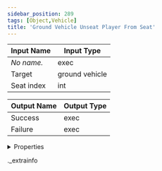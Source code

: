 ```yaml
---
sidebar_position: 289
tags: [Object,Vehicle]
title: 'Ground Vehicle Unseat Player From Seat'
---
```






<IChip uuid="4bb12ec4-780e-4186-a597-36bdc5c67b43" />

| Input Name | Input Type |
|-----------|-----------|
| *No name.* | exec |
| Target | ground vehicle |
| Seat index | int |

| Output Name | Output Type |
|-----------|-----------|
| Success | exec |
| Failure | exec |


<details>
  <summary>Properties</summary>
  <div>
    <div>
    <table>
      <thead>
        <tr>
          <th>Room availability:</th>
          <th>Available everywhere</th>
        </tr>
        <tr>
          <th>Is beta required?</th>
          <th>No</th>
        </tr>
        <tr>
          <th>Is this chip a trolling risk?</th>
          <th>No</th>
        </tr>
        <tr>
          <th>Is this chip a role assignment risk?</th>
          <th>No</th>
        </tr>
        <tr>
          <th>Chip UUID</th>
          <th>4bb12ec4-780e-4186-a597-36bdc5c67b43</th>
        </tr>
      </thead>
    </table>
    </div>
  </div>
</details>

._extrainfo